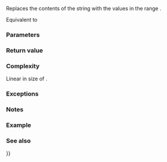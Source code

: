 {{cpp/string/basic_string/title|assign_range}}
{{cpp/string/basic_string/navbar}}
{{ddcl|since=c++23|1=
template&lt; container-compatible-range&lt;CharT&gt; R &gt;
constexpr std::basic_string&amp; assign_range( R&amp;&amp; rg );
}}

Replaces the contents of the string with the values in the range {{c|rg}}.

Equivalent to 
{{source|1=
return assign(
    std::basic_string(
        std::from_range,
        std​::​forward&lt;R&gt;(rg),
        get_allocator())
);
}}

===Parameters===
{{par begin}}
{{par|rg|a {{ls|cpp/ranges/to#container compatible range}}}}
{{par end}}

===Return value===
{{c|*this}}

===Complexity===
Linear in size of {{c|rg}}.

===Exceptions===
{{cpp/string/basic_string/length error note}}

{{cpp/strong exception safety guarantee}}

===Notes===
{{feature test macro|__cpp_lib_containers_ranges|value=202202L|std=C++23|member functions that accept {{ls|cpp/ranges/to#container compatible range}}}}

===Example===
{{example
|code=
#include &lt;cassert&gt;
#include &lt;string&gt;

int main()
{
    const auto source = {'s', 'o', 'u', 'r', 'c', 'e'};
    std::string destination{"destination"};

#ifdef __cpp_lib_containers_ranges
    destination.assign_range(source);
#else
    destination.assign(source.begin(), source.end());
#endif

    assert(destination == "source");
}
}}

===See also===
{{dsc begin}}
{{dsc inc|cpp/string/basic_string/dsc assign}}
{{dsc inc|cpp/string/basic_string/dsc operator{{=}}}}
{{dsc inc|cpp/string/basic_string/dsc constructor}}
{{dsc end}}

{{langlinks|de|es|fr|it|ja|pl|pt|ru|zh}}